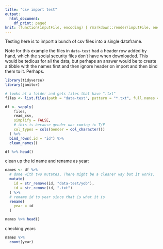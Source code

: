 ```yaml
---
title: "csv import test"
output:
  html_document:
    df_print: paged
knit: (function(inputFile, encoding) { rmarkdown::render(inputFile, encoding = encoding, output_dir = "docs") })
---
```


Testing here is to import a bunch of csv files into a single dataframe.

Note for this example the files in `data-test` had a header row added by hand, which the social security files don't have when downloaded. This would be tedious for all the data, but perhaps an answer would be to create a tibble with the names first and then ignore header on import and then bind them to it. Perhaps.


```r
library(tidyverse)
library(janitor)
```

```r
# looks at a folder and gets files that have ".txt"
files <- list.files(path = "data-test", pattern = "*.txt", full.names = T)

df <- sapply(
    files,
    read_csv,
    simplify = FALSE,
    # this is because gender was coming in T/F
    col_types = cols(Gender = col_character())
  ) %>% 
  bind_rows(.id = "id") %>% 
  clean_names()

df %>% head()
```

clean up the id name and rename as year:

```r
names <- df %>% 
  # done with two mutates. There might be a cleaner way but it works.
  mutate(
    id = str_remove(id, "data-test/yob"),
    id = str_remove(id, ".txt")
  ) %>% 
  # rename id to year since that is what it is
  rename(
    year = id
  )

names %>% head()
```

checking years

```r
names %>% 
  count(year)
```

